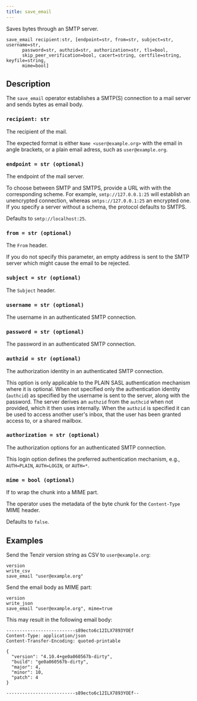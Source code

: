 ```yaml
---
title: save_email
---
```


Saves bytes through an SMTP server.

```tql
save_email recipient:str, [endpoint=str, from=str, subject=str, username=str,
      password=str, authzid=str, authorization=str, tls=bool,
      skip_peer_verification=bool, cacert=string, certfile=string, keyfile=string,
      mime=bool]
```

## Description

The `save_email` operator establishes a SMTP(S) connection to a mail server and sends
bytes as email body.

### `recipient: str`

The recipient of the mail.

The expected format is either `Name <user@example.org>` with the email in angle
brackets, or a plain email adress, such as `user@example.org`.

### `endpoint = str (optional)`

The endpoint of the mail server.

To choose between SMTP and SMTPS, provide a URL with with the corresponding
scheme. For example, `smtp://127.0.0.1:25` will establish an unencrypted
connection, whereas `smtps://127.0.0.1:25` an encrypted one. If you specify a
server without a schema, the protocol defaults to SMTPS.

Defaults to `smtp://localhost:25`.

### `from = str (optional)`

The `From` header.

If you do not specify this parameter, an empty address is sent to the SMTP
server which might cause the email to be rejected.

### `subject = str (optional)`

The `Subject` header.

### `username = str (optional)`

The username in an authenticated SMTP connection.

### `password = str (optional)`

The password in an authenticated SMTP connection.

### `authzid = str (optional)`

The authorization identity in an authenticated SMTP connection.

This option is only applicable to the PLAIN SASL authentication mechanism where
it is optional. When not specified only the authentication identity (`authcid`)
as specified by the username is sent to the server, along with the password. The
server derives an `authzid` from the `authcid` when not provided, which it then
uses internally. When the `authzid` is specified it can be used to access
another user's inbox, that the user has been granted access to, or a shared
mailbox.

### `authorization = str (optional)`

The authorization options for an authenticated SMTP connection.

This login option defines the preferred authentication mechanism, e.g.,
`AUTH=PLAIN`, `AUTH=LOGIN`, or `AUTH=*`.


<TLSOptions tls_default="false"/>

### `mime = bool (optional)`

If to wrap the chunk into a MIME part.

The operator uses the metadata of the byte chunk for the
`Content-Type` MIME header.

Defaults to `false`.

## Examples

Send the Tenzir version string as CSV to `user@example.org`:

```tql
version
write_csv
save_email "user@example.org"
```

Send the email body as MIME part:

```tql
version
write_json
save_email "user@example.org", mime=true
```

This may result in the following email body:

```
--------------------------s89ecto6c12ILX7893YOEf
Content-Type: application/json
Content-Transfer-Encoding: quoted-printable

{
  "version": "4.10.4+ge0a060567b-dirty",
  "build": "ge0a060567b-dirty",
  "major": 4,
  "minor": 10,
  "patch": 4
}

--------------------------s89ecto6c12ILX7893YOEf--
```

